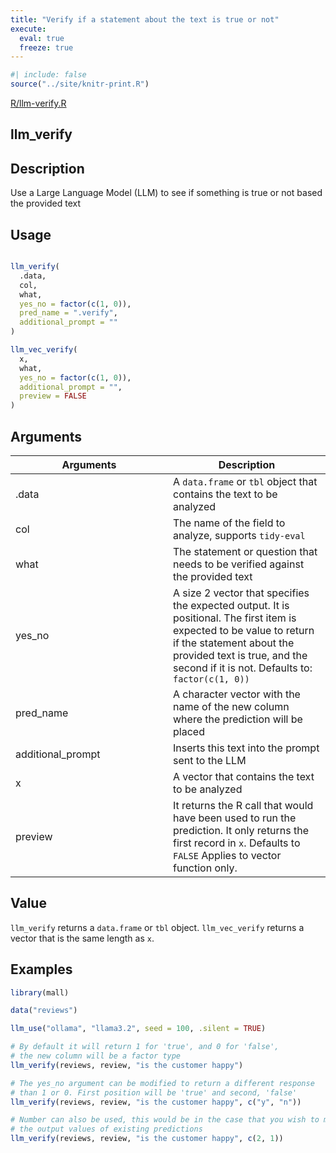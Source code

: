 ```yaml
---
title: "Verify if a statement about the text is true or not"
execute:
  eval: true
  freeze: true
---
```


```r
#| include: false
source("../site/knitr-print.R")
```

[R/llm-verify.R](https://github.com/mlverse/mall/blob/main/r/R/llm-verify.R)

## llm_verify

## Description
Use a Large Language Model (LLM) to see if something is true or not based the provided text


## Usage
```r

llm_verify(
  .data,
  col,
  what,
  yes_no = factor(c(1, 0)),
  pred_name = ".verify",
  additional_prompt = ""
)

llm_vec_verify(
  x,
  what,
  yes_no = factor(c(1, 0)),
  additional_prompt = "",
  preview = FALSE
)
```

## Arguments
|Arguments|Description|
|---|---|
| .data | A `data.frame` or `tbl` object that contains the text to be analyzed |
| col | The name of the field to analyze, supports `tidy-eval` |
| what | The statement or question that needs to be verified against the provided text |
| yes_no | A size 2 vector that specifies the expected output. It is positional. The first item is expected to be value to return if the statement about the provided text is true, and the second if it is not. Defaults to: `factor(c(1, 0))` |
| pred_name | A character vector with the name of the new column where the prediction will be placed |
| additional_prompt | Inserts this text into the prompt sent to the LLM |
| x | A vector that contains the text to be analyzed |
| preview | It returns the R call that would have been used to run the prediction. It only returns the first record in `x`. Defaults to `FALSE` Applies to vector function only. |



## Value
`llm_verify` returns a `data.frame` or `tbl` object. `llm_vec_verify` returns a vector that is the same length as `x`.


## Examples
```r


library(mall)

data("reviews")

llm_use("ollama", "llama3.2", seed = 100, .silent = TRUE)

# By default it will return 1 for 'true', and 0 for 'false',
# the new column will be a factor type
llm_verify(reviews, review, "is the customer happy")

# The yes_no argument can be modified to return a different response
# than 1 or 0. First position will be 'true' and second, 'false'
llm_verify(reviews, review, "is the customer happy", c("y", "n"))

# Number can also be used, this would be in the case that you wish to match
# the output values of existing predictions
llm_verify(reviews, review, "is the customer happy", c(2, 1))



```


